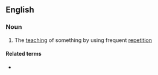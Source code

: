 ==English==

===Noun===
{{en-noun}}

# The [[teaching]] of something by using frequent [[repetition]]

====Related terms====
* {{l|en|inculcate}}